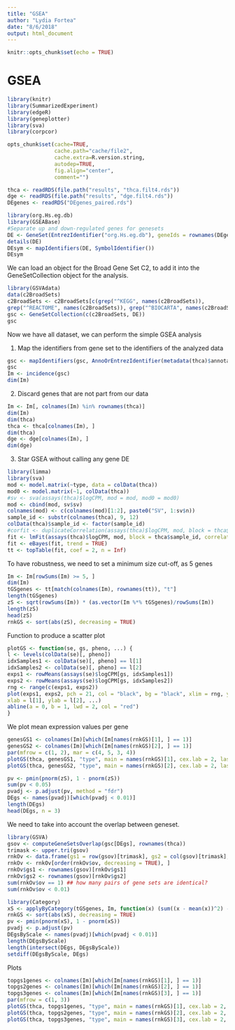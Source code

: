 ```yaml
---
title: "GSEA"
author: "Lydia Fortea"
date: "8/6/2018"
output: html_document
---
```


```r
knitr::opts_chunk$set(echo = TRUE)
```

# GSEA

```r
library(knitr)
library(SummarizedExperiment)
library(edgeR)
library(geneplotter)
library(sva)
library(corpcor)

opts_chunk$set(cache=TRUE,
               cache.path="cache/file2",
               cache.extra=R.version.string,
               autodep=TRUE,
               fig.align="center",
               comment="")

thca <- readRDS(file.path("results", "thca.filt4.rds"))
dge <- readRDS(file.path("results", "dge.filt4.rds"))
DEgenes <- readRDS("DEgenes_paired.rds")
```

```r
library(org.Hs.eg.db)
library(GSEABase)
#Separate up and down-regulated genes for genesets
DE <- GeneSet(EntrezIdentifier("org.Hs.eg.db"), geneIds = rownames(DEgenes), setName = "DE tumor genes")
details(DE)
DEsym <- mapIdentifiers(DE, SymbolIdentifier())
DEsym
```

We can load an object for the Broad Gene Set C2, to add it into the GeneSetCollection object for the analysis.

```r
library(GSVAdata)
data(c2BroadSets)
c2BroadSets <- c2BroadSets[c(grep("^KEGG", names(c2BroadSets)),
grep("^REACTOME", names(c2BroadSets)), grep("^BIOCARTA", names(c2BroadSets)))]
gsc <- GeneSetCollection(c(c2BroadSets, DE))
gsc
```

Now we have all dataset, we can perform the simple GSEA analysis

1. Map the identifiers from gene set to the identifiers of the analyzed data

```r
gsc <- mapIdentifiers(gsc, AnnoOrEntrezIdentifier(metadata(thca)$annotation))
gsc
Im <- incidence(gsc)
dim(Im)
```

2. Discard genes that are not part from our data

```r
Im <- Im[, colnames(Im) %in% rownames(thca)]
dim(Im)
dim(thca)
thca <- thca[colnames(Im), ]
dim(thca)
dge <- dge[colnames(Im), ]
dim(dge)
```

3. Star GSEA without calling any gene DE

```r
library(limma)
library(sva)
mod <- model.matrix(~type, data = colData(thca))
mod0 <- model.matrix(~1, colData(thca))
#sv <- sva(assays(thca)$logCPM, mod = mod, mod0 = mod0)
mod <- cbind(mod, sv$sv)
colnames(mod) <- c(colnames(mod)[1:2], paste0("SV", 1:sv$n))
sample_id <- substr(colnames(thca), 9, 12)
colData(thca)$sample_id <- factor(sample_id)
#corfit <- duplicateCorrelation(assays(thca)$logCPM, mod, block = thca$sample_id)
fit <- lmFit(assays(thca)$logCPM, mod, block = thca$sample_id, correlation = corfit$consensus)
fit <- eBayes(fit, trend = TRUE)
tt <- topTable(fit, coef = 2, n = Inf)
```

To have robustness, we need to set a minimum size cut-off, as 5 genes

```r
Im <- Im[rowSums(Im) >= 5, ]
dim(Im)
tGSgenes <- tt[match(colnames(Im), rownames(tt)), "t"]
length(tGSgenes)
zS <- sqrt(rowSums(Im)) * (as.vector(Im %*% tGSgenes)/rowSums(Im))
length(zS)
head(zS)
rnkGS <- sort(abs(zS), decreasing = TRUE)
```

Function to produce a scatter plot

```r
plotGS <- function(se, gs, pheno, ...) {
l <- levels(colData(se)[, pheno])
idxSamples1 <- colData(se)[, pheno] == l[1]
idxSamples2 <- colData(se)[, pheno] == l[2]
exps1 <- rowMeans(assays(se)$logCPM[gs, idxSamples1])
exps2 <- rowMeans(assays(se)$logCPM[gs, idxSamples2])
rng <- range(c(exps1, exps2))
plot(exps1, exps2, pch = 21, col = "black", bg = "black", xlim = rng, ylim = rng,
xlab = l[1], ylab = l[2], ...)
abline(a = 0, b = 1, lwd = 2, col = "red")
}
```

We plot mean expression values per gene

```r
genesGS1 <- colnames(Im)[which(Im[names(rnkGS)[1], ] == 1)]
genesGS2 <- colnames(Im)[which(Im[names(rnkGS)[2], ] == 1)]
par(mfrow = c(1, 2), mar = c(4, 5, 3, 4))
plotGS(thca, genesGS1, "type", main = names(rnkGS)[1], cex.lab = 2, las = 1)
plotGS(thca, genesGS2, "type", main = names(rnkGS)[2], cex.lab = 2, las = 1)
```


```r
pv <- pmin(pnorm(zS), 1 - pnorm(zS))
sum(pv < 0.05)
pvadj <- p.adjust(pv, method = "fdr")
DEgs <- names(pvadj)[which(pvadj < 0.01)]
length(DEgs)
head(DEgs, n = 3)
```

We need to take into account the overlap between geneset.

```r
library(GSVA)
gsov <- computeGeneSetsOverlap(gsc[DEgs], rownames(thca))
trimask <- upper.tri(gsov)
rnkOv <- data.frame(gs1 = row(gsov)[trimask], gs2 = col(gsov)[trimask], ov = gsov[trimask])
rnkOv <- rnkOv[order(rnkOv$ov, decreasing = TRUE), ]
rnkOv$gs1 <- rownames(gsov)[rnkOv$gs1]
rnkOv$gs2 <- rownames(gsov)[rnkOv$gs2]
sum(rnkOv$ov == 1) ## how many pairs of gene sets are identical?
sum(rnkOv$ov < 0.01)
```

```r
library(Category)
xS <- applyByCategory(tGSgenes, Im, function(x) (sum((x - mean(x))^2) - (length(x) - 1))/(2 *(length(x) - 1)))
rnkGS <- sort(abs(xS), decreasing = TRUE)
pv <- pmin(pnorm(xS), 1 - pnorm(xS))
pvadj <- p.adjust(pv)
DEgsByScale <- names(pvadj)[which(pvadj < 0.01)]
length(DEgsByScale)
length(intersect(DEgs, DEgsByScale))
setdiff(DEgsByScale, DEgs)
```

Plots

```r
topgs1genes <- colnames(Im)[which(Im[names(rnkGS)[1], ] == 1)]
topgs2genes <- colnames(Im)[which(Im[names(rnkGS)[2], ] == 1)]
topgs3genes <- colnames(Im)[which(Im[names(rnkGS)[3], ] == 1)]
par(mfrow = c(1, 3))
plotGS(thca, topgs1genes, "type", main = names(rnkGS)[1], cex.lab = 2, las = 1)
plotGS(thca, topgs2genes, "type", main = names(rnkGS)[2], cex.lab = 2, las = 1)
plotGS(thca, topgs3genes, "type", main = names(rnkGS)[3], cex.lab = 2, las = 1)
```
